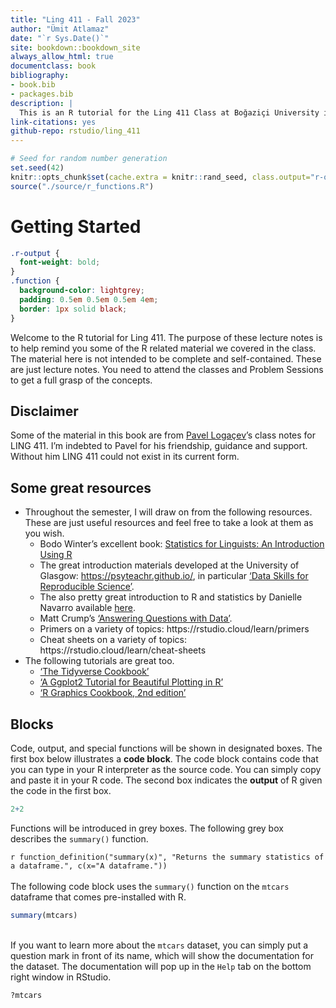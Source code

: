 ```yaml
--- 
title: "Ling 411 - Fall 2023"
author: "Ümit Atlamaz"
date: "`r Sys.Date()`"
site: bookdown::bookdown_site
always_allow_html: true
documentclass: book
bibliography:
- book.bib
- packages.bib
description: |
  This is an R tutorial for the Ling 411 Class at Boğaziçi University in Fall 2023.
link-citations: yes
github-repo: rstudio/ling_411
---
```


```r
# Seed for random number generation
set.seed(42)
knitr::opts_chunk$set(cache.extra = knitr::rand_seed, class.output="r-output")
source("./source/r_functions.R")
```



# Getting Started

```css
.r-output {
  font-weight: bold;
}
.function {
  background-color: lightgrey;
  padding: 0.5em 0.5em 0.5em 4em;
  border: 1px solid black;
}
```

Welcome to the R tutorial for Ling 411. The purpose of these lecture notes is to help remind you some of the R related material we covered in the class. The material here is not intended to be complete and self-contained. These are just lecture notes. You need to attend the classes and Problem Sessions to get a full grasp of the concepts.

## Disclaimer
Some of the material in this book are from [Pavel Logaçev](https://scholar.google.com/citations?user=fhbdTJIAAAAJ&hl=tr)'s class notes for LING 411. I'm indebted to Pavel for his friendship, guidance and support. Without him LING 411 could not exist in its current form.

## Some great resources
- Throughout the semester, I will draw on from the following resources. These are just useful resources and feel free to take a look at them as you wish.
  - Bodo Winter's excellent book: [Statistics for Linguists: An Introduction Using R](https://www.routledge.com/Statistics-for-Linguists-An-Introduction-Using-R/Winter/p/book/9781138056091)
  - The great introduction materials developed at the University of Glasgow: <https://psyteachr.github.io/>, in particular ['Data Skills for Reproducible Science'](https://psyteachr.github.io/msc-data-skills/).
  - The also pretty great introduction to R and statistics by Danielle Navarro available [here](https://learningstatisticswithr.com).
  - Matt Crump's ['Answering Questions with Data'](https://crumplab.github.io/statistics/).
  - Primers on a variety of topics: https://rstudio.cloud/learn/primers
  - Cheat sheets on a variety of topics: https://rstudio.cloud/learn/cheat-sheets

- The following tutorials are great too.
  - ['The Tidyverse Cookbook'](https://rstudio-education.github.io/tidyverse-cookbook/)
  - ['A Ggplot2 Tutorial for Beautiful Plotting in R'](https://cedricscherer.netlify.app/2019/08/05/a-ggplot2-tutorial-for-beautiful-plotting-in-r/)
  - ['R Graphics Cookbook, 2nd edition'](https://r-graphics.org/)
  
  
## Blocks
Code, output, and special functions will be shown in designated boxes. The first box below illustrates a **code block**. The code block contains code that you can type in your R interpreter as the source code. You can simply copy and paste it in your R code. The second box indicates the **output** of R given the code in the first box.

```r
2+2
```

Functions will be introduced in grey boxes. The following grey box describes the `summary()` function.

`r function_definition("summary(x)", "Returns the summary statistics of a dataframe.", c(x="A dataframe."))`
\
\
The following code block uses the `summary()` function on the `mtcars` dataframe that comes pre-installed with R. 


```r
summary(mtcars)
```
\
If you want to learn more about the `mtcars` dataset, you can simply put a question mark in front of its name, which will show the documentation for the dataset. The documentation will pop up in the `Help` tab on the bottom right window in RStudio.

```r
?mtcars
```


